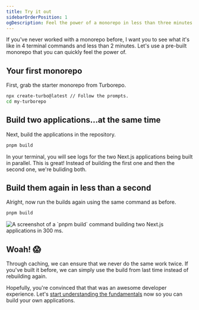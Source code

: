 ```yaml
---
title: Try it out
sidebarOrderPosition: 1
ogDescription: Feel the power of a monorepo in less than three minutes
---
```



If you've never worked with a monorepo before, I want you to see what it's like in 4 terminal commands and less than 2 minutes. Let's use a pre-built monorepo that you can quickly feel the power of.

## Your first monorepo

First, grab the starter monorepo from Turborepo.

```bash note='By default, the directory is "my-turborepo." Change the cd command if you gave it a different name.'
npx create-turbo@latest // Follow the prompts.
cd my-turborepo
```

## Build two applications...at the same time

Next, build the applications in the repository.

```bash note="Use your favorite package manager."
pnpm build
```

In your terminal, you will see logs for the two Next.js applications being built in parallel. This is great! Instead of building the first one and then the second one, we're buliding both.

## Build them again in less than a second

Alright, now run the builds again using the same command as before.

```bash note="Use your favorite package manager."
pnpm build
```

<Img
  src="/images/maestros/create-turbo-full-turbo.png"
  alt="A screenshot of a `pnpm build` command building two Next.js applications in 300 ms."
  width={3200}
  height={2218}
/>

## Woah! 😱

Through caching, we can ensure that we never do the same work twice. If you've built it before, we can simply use the build from last time instead of rebuilding again.

Hopefully, you're convinced that that was an awesome developer experience. Let's [start understanding the fundamentals](/monorepos/basics) now so you can build your own applications.
